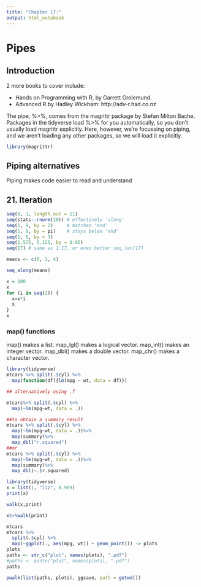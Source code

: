 ```yaml
---
title: "Chapter 17:"
output: html_notebook
---
```


# Pipes
## Introduction

2 more books to cover include:

 * Hands on Programming with R, by Garrett Grolemund.
 * Advanced R by Hadley Wickham: http://adv-r.had.co.nz
 
The pipe, %>%, comes from the magrittr package by Stefan Milton Bache. Packages in the tidyverse load %>% for you automatically, so you don’t usually load magrittr explicitly. Here, however, we’re focussing on piping, and we aren’t loading any other packages, so we will load it explicitly.

```r
library(magrittr)

```

 
## Piping alternatives

Piping makes code easier to read and understand

## 21. Iteration

```r
seq(0, 1, length.out = 11)
seq(stats::rnorm(20)) # effectively 'along'
seq(1, 9, by = 2)     # matches 'end'
seq(1, 9, by = pi)    # stays below 'end'
seq(1, 6, by = 3)
seq(1.575, 5.125, by = 0.05)
seq(17) # same as 1:17, or even better seq_len(17)

means <- c(0, 1, 4)

seq_along(means)
```

```r
x = 100
x
for (i in seq(2)) {
  x=x*i
  x
}
x

```

### map() functions

map() makes a list.
map_lgl() makes a logical vector.
map_int() makes an integer vector.
map_dbl() makes a double vector.
map_chr() makes a character vector.

```r
library(tidyverse)
mtcars %>% split(.$cyl) %>%
  map(function(df){lm(mpg ~ wt, data = df)})

## alternatively using .f

mtcars%>% split(.$cyl) %>%
  map(~lm(mpg~wt, data = .))

##to obtain a summary result 
mtcars %>% split(.$cyl) %>%
  map(~lm(mpg~wt, data = .))%>%
  map(summary)%>%
  map_dbl("r.squared") 
##or
mtcars %>% split(.$cyl) %>%
  map(~lm(mpg~wt, data = .))%>%
  map(summary)%>%
  map_dbl(~.$r.squared)
```

```r
library(tidyverse)
x = list(1, "liz", 8.989)
print(x)

walk(x,print)

x%>%walk(print)

mtcars
mtcars %>% 
  split(.$cyl) %>% 
  map(~ggplot(., aes(mpg, wt)) + geom_point()) -> plots
plots
paths <- str_c("plot", names(plots), ".pdf")
#paths <- paste("plot", names(plots), ".pdf")
paths

pwalk(list(paths, plots), ggsave, path = getwd())




```






